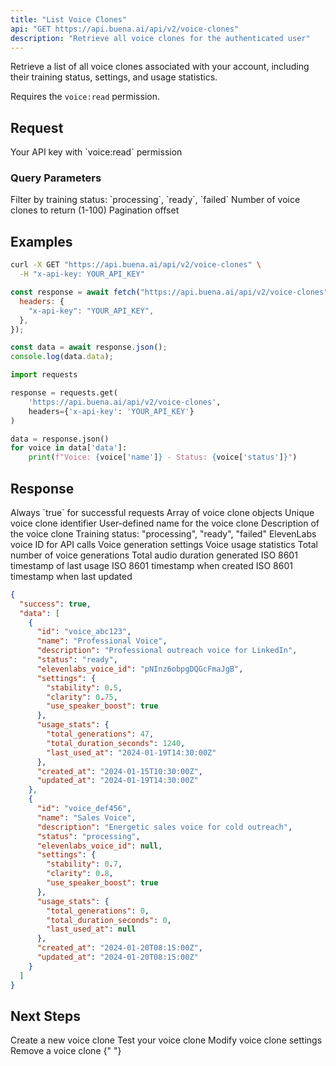 ```yaml
---
title: "List Voice Clones"
api: "GET https://api.buena.ai/api/v2/voice-clones"
description: "Retrieve all voice clones for the authenticated user"
---
```


Retrieve a list of all voice clones associated with your account, including their training status, settings, and usage statistics.

<Note>Requires the `voice:read` permission.</Note>

## Request

<ParamField header="x-api-key" type="string" required>
  Your API key with `voice:read` permission
</ParamField>

### Query Parameters

<ParamField query="status" type="string">
  Filter by training status: `processing`, `ready`, `failed`
</ParamField>

<ParamField query="limit" type="number" default="50">
  Number of voice clones to return (1-100)
</ParamField>

<ParamField query="offset" type="number" default="0">
  Pagination offset
</ParamField>

## Examples

<CodeGroup>

```bash cURL
curl -X GET "https://api.buena.ai/api/v2/voice-clones" \
  -H "x-api-key: YOUR_API_KEY"
```

```javascript JavaScript
const response = await fetch("https://api.buena.ai/api/v2/voice-clones", {
  headers: {
    "x-api-key": "YOUR_API_KEY",
  },
});

const data = await response.json();
console.log(data.data);
```

```python Python
import requests

response = requests.get(
    'https://api.buena.ai/api/v2/voice-clones',
    headers={'x-api-key': 'YOUR_API_KEY'}
)

data = response.json()
for voice in data['data']:
    print(f"Voice: {voice['name']} - Status: {voice['status']}")
```

</CodeGroup>

## Response

<ResponseField name="success" type="boolean">
  Always `true` for successful requests
</ResponseField>

<ResponseField name="data" type="array">
  Array of voice clone objects
  <Expandable title="Voice Clone Object">
    <ResponseField name="id" type="string">
      Unique voice clone identifier
    </ResponseField>
    <ResponseField name="name" type="string">
      User-defined name for the voice clone
    </ResponseField>
    <ResponseField name="description" type="string">
      Description of the voice clone
    </ResponseField>
    <ResponseField name="status" type="string">
      Training status: "processing", "ready", "failed"
    </ResponseField>
    <ResponseField name="elevenlabs_voice_id" type="string">
      ElevenLabs voice ID for API calls
    </ResponseField>
    <ResponseField name="settings" type="object">
      Voice generation settings
    </ResponseField>
    <ResponseField name="usage_stats" type="object">
      Voice usage statistics
      <Expandable title="Usage Stats">
        <ResponseField name="total_generations" type="number">
          Total number of voice generations
        </ResponseField>
        <ResponseField name="total_duration_seconds" type="number">
          Total audio duration generated
        </ResponseField>
        <ResponseField name="last_used_at" type="string">
          ISO 8601 timestamp of last usage
        </ResponseField>
      </Expandable>
    </ResponseField>
    <ResponseField name="created_at" type="string">
      ISO 8601 timestamp when created
    </ResponseField>
    <ResponseField name="updated_at" type="string">
      ISO 8601 timestamp when last updated
    </ResponseField>
  </Expandable>
</ResponseField>

<ResponseExample>

```json Response
{
  "success": true,
  "data": [
    {
      "id": "voice_abc123",
      "name": "Professional Voice",
      "description": "Professional outreach voice for LinkedIn",
      "status": "ready",
      "elevenlabs_voice_id": "pNInz6obpgDQGcFmaJgB",
      "settings": {
        "stability": 0.5,
        "clarity": 0.75,
        "use_speaker_boost": true
      },
      "usage_stats": {
        "total_generations": 47,
        "total_duration_seconds": 1240,
        "last_used_at": "2024-01-19T14:30:00Z"
      },
      "created_at": "2024-01-15T10:30:00Z",
      "updated_at": "2024-01-19T14:30:00Z"
    },
    {
      "id": "voice_def456",
      "name": "Sales Voice",
      "description": "Energetic sales voice for cold outreach",
      "status": "processing",
      "elevenlabs_voice_id": null,
      "settings": {
        "stability": 0.7,
        "clarity": 0.8,
        "use_speaker_boost": true
      },
      "usage_stats": {
        "total_generations": 0,
        "total_duration_seconds": 0,
        "last_used_at": null
      },
      "created_at": "2024-01-20T08:15:00Z",
      "updated_at": "2024-01-20T08:15:00Z"
    }
  ]
}
```

</ResponseExample>

## Next Steps

<CardGroup cols={2}>
  <Card
    title="Create Voice Clone"
    icon="plus"
    href="/api-reference/voice/create-clone"
  >
    Create a new voice clone
  </Card>
  <Card
    title="Generate Preview"
    icon="play"
    href="/api-reference/voice/generate-preview"
  >
    Test your voice clone
  </Card>
  <Card
    title="Update Settings"
    icon="edit"
    href="/api-reference/voice/update-clone"
  >
    Modify voice clone settings
  </Card>
  <Card
    title="Delete Voice Clone"
    icon="trash"
    href="/api-reference/voice/delete-clone"
  >
    Remove a voice clone
  </Card>
</CardGroup>{" "}
